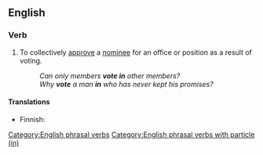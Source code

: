 ==English==

===Verb===
{{head|en|verb}}

# {{lb|en|transitive|or|intransitive}} To collectively [[approve]] a [[nominee]] for an office or position as a result of voting.
#: ''Can only members '''vote in''' other members?''
#: ''Why '''vote''' a man '''in''' who has never kept his promises?''

====Translations====
{{trans-top|to collectively approve a nominee}}
* Finnish: {{t+|fi|valita}}
{{trans-mid}}
{{trans-bottom}}

[[Category:English phrasal verbs]]
[[Category:English phrasal verbs with particle (in)]]